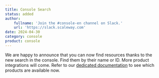 ```yaml
---
title: Console Search
status: added
author:
    fullname: 'Join the #console-en channel on Slack.'
    url: 'https://slack.scaleway.com'
date: 2024-04-30
category: console
product: console
---
```


We are happy to announce that you can now find resources thanks to the new search in the console. 
Find them by their name or ID. More product integrations will come. 
Refer to our [dedicated documentation](/account/how-to/use-the-search-bar/) to see which products are available now.


